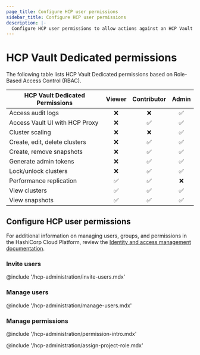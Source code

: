 ```yaml
---
page_title: Configure HCP user permissions
sidebar_title: Configure HCP user permissions
description: |-
  Configure HCP user permissions to allow actions against an HCP Vault Dedicated cluster.
---
```


# HCP Vault Dedicated permissions

The following table lists HCP Vault Dedicated permissions based on Role-Based Access
Control (RBAC).

| HCP Vault Dedicated Permissions |  Viewer  | Contributor |  Admin   |
| ------------------------------- | :------: | :---------: | :------: |
| Access audit logs               | &#10060; |  &#10060;   | &#9989;  |
| Access Vault UI with HCP Proxy  | &#10060; |  &#9989;    | &#9989;  |
| Cluster scaling                 | &#10060; |  &#10060;   | &#9989;  |
| Create, edit, delete clusters   | &#10060; |   &#9989;   | &#9989;  |
| Create, remove snapshots        | &#10060; |   &#9989;   | &#9989;  |
| Generate admin tokens           | &#10060; |   &#9989;   | &#9989;  |
| Lock/unlock clusters            | &#10060; |   &#9989;   | &#9989;  |
| Performance replication         | &#9989;  |   &#9989;   | &#10060; |
| View clusters                   | &#9989;  |   &#9989;   | &#9989;  |
| View snapshots                  | &#9989;  |   &#9989;   | &#9989;  |

## Configure HCP user permissions

For additional information on managing users, groups, and permissions in the
HashiCorp Cloud Platform, review the [Identity and access management
documentation](/hcp/docs/hcp/iam/users).

### Invite users

@include '/hcp-administration/invite-users.mdx'

### Manage users

@include '/hcp-administration/manage-users.mdx'

### Manage permissions

@include '/hcp-administration/permission-intro.mdx'

@include '/hcp-administration/assign-project-role.mdx'
